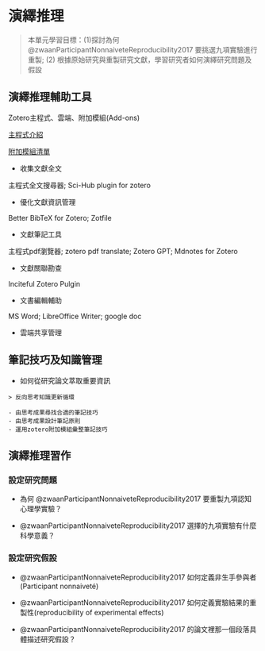 # 演繹推理 {#deductive}

> 本單元學習目標：(1)探討為何 @zwaanParticipantNonnaiveteReproducibility2017 要挑選九項實驗進行重製; (2) 根據原始研究與重製研究文獻，學習研究者如何演繹研究問題及假設



## 演繹推理輔助工具 {#toolbox}

Zotero主程式、雲端、附加模組(Add-ons)

[主程式介紹](https://scchen.com/zh/post/zotero/)

[附加模組清單](https://www.zotero.org/support/plugins)

- 收集文獻全文

主程式全文搜尋器; 
Sci-Hub plugin for zotero


- 優化文獻資訊管理

Better BibTeX for Zotero;
Zotfile


- 文獻筆記工具

主程式pdf瀏覽器;
zotero pdf translate; 
Zotero GPT; 
Mdnotes for Zotero
<!---;Zotero Better Notes;--->

- 文獻關聯勘查

Inciteful Zotero Pulgin

- 文書編輯輔助

MS Word;
LibreOffice Writer;
google doc

- 雲端共享管理



<!---這個單元介紹學習與執行研究過程經常運用的輔助工具。各種工具都能免費取用，而且持續 更新。建議讀者初次閱讀約略了解這個單元提供的資訊即可，其後學習遇到需要運用某種工具時，再來參閱相關資訊。--->


## 筆記技巧及知識管理 {#toolbox_manage}

- 如何從研究論文萃取重要資訊

```
> 反向思考知識更新循環

- 由思考成果尋找合適的筆記技巧
- 由思考成果設計筆記原則
- 運用zotero附加模組彙整筆記技巧
```


## 演繹推理習作


### 設定研究問題

- 為何 @zwaanParticipantNonnaiveteReproducibility2017 要重製九項認知心理學實驗？

- @zwaanParticipantNonnaiveteReproducibility2017 選擇的九項實驗有什麼科學意義？


### 設定研究假設

- @zwaanParticipantNonnaiveteReproducibility2017 如何定義非生手參與者(Participant nonnaiveté)

- @zwaanParticipantNonnaiveteReproducibility2017 如何定義實驗結果的重製性(reproducibility of experimental effects)

- @zwaanParticipantNonnaiveteReproducibility2017 的論文裡那一個段落具體描述研究假設？

<!---
文明社會的基石是有典藏與傳播知識產物的機構，很多人首先會想到的機構應該是圖書館。一切資訊都可以數位化與網路化的今日，越來越少人依賴實體圖書館提供的服務。這種趨勢帶來知識的碎形化，許多學生要寫報告時都直接上網收集資料，報告內容欠缺組織與忽視資料來源。本節分享google scholar[^1]搭配Zotero[^2]的使用心得，讀者可依個人習慣建立個人化知識管理系統。

[^1]: google scholar網址~ https://scholar.google.com 依瀏覽器預設語系自動切換呈現語言。
[^2]: Zotero官方網站~ https://www.zotero.org/ 

讀者如果有註冊google帳號，登入並開啓首頁會見到如圖\@ref(fig:ch02-fig01)的頁面。google scholar除了提供如google搜尋引擎一樣的服務，讀者可以文獻關鍵詞、標題、作者姓名等訊息搜尋，還有彙整個人已發表文獻的**我的個人學術檔案**，以及集合個人文章曾引用文獻的**我的圖書館**。

```r
knitr::include_graphics("figs/Google_scholar.png")
```

檢索結果如同平常使用google搜尋所得，不過google scholar的搜尋結果是依文獻被引用次數排序，例如圖\@ref(fig:ch02-fig02)。搜尋結果所附連結通常是登錄出版該篇論文的期刊或書籍之資料庫，如果讀者上網的網域不是學術機構，或者所在機構沒有訂購該資料庫，只能取得這篇論文的書目，無法取得全文內容。

```r
knitr::include_graphics("figs/fm_searching.png")
```

如何整理及分享個人收集的書目資訊，我曾寫了篇如何使用Zotero的網誌[^3]。在此補充建議：如果讀者需要與同學共同編輯報告，請務必註冊Zotero帳號，並創建**共享文獻庫**，在協作文件一節將說明如何幫助提高報告寫作的效率及可信度。

[^3]: 網誌網址~ https://scchen.com/zh/post/zotero/


## 協作文件 {#toolbox_doc}
在此建議參考這個單元的學生與老師，運用google doc編輯與批改報告。除了google doc範本庫[^4]有提供APA報告範本，還有許多有助個人與協同編輯的功能。這一節分享我的使用心得。

[^4]: 如果讀者使用自行註冊的google帳號，可自行於公用範本庫https://docs.google.com/templates 取得英文版APA報告範本。若學生透過學校訂購的G Suite使用google提供的服務，不一定能取得公用範本庫。建議老師提供自創的範本，做為學生寫作報告的規範。

要使用文件協同編輯功能，只要設定共同作者有編輯文件權限。google doc剛上架時已經有**版本紀錄**功能，最新版支援**版本紀錄命名**。老師可運用命名功能，設定批改原則，引導合作報告的每位學生設定各自貢獻的內容，並對個人的貢獻負責。

引用與引述是學生寫作報告最常出錯的部分。搭配前面介紹的Zotero，分享一些學生與老師可行的建議：

1. 運用Zotero條目筆記，保存閱讀文獻的心得。透過共享文獻庫，參與者可看到彼此的筆記，學生個人自創的筆記可做為正式報告的素材，做為個人貢獻的證據，老師能建立明學的寫作指導與批改標準。

2. 使用Zotero connector管理google docs的文內引用及參考文獻列表。只要使用google chrome或firefox登入google文件編輯，有安裝Zotero本機程式與瀏覽器插件connector，編輯視窗的選單會多出**Zotero**，如圖\@ref(fig:ch02-fig03)。每次開啟文件同時啟動本機程式，按下Zotero選單並選擇加入文內引用，經過連結google帳戶、選擇引用格式兩個步驟後，就可以像網誌[^3]示範一樣，編輯在文件中引用的樣式，增刪引用的文獻。整份文件完成後，再用Zotero選單的功能置入文獻列表。

```r
knitr::include_graphics("figs/googledoc_zotero.png")
```

3. 統計數值與圖表是學生報告另一個學習難題。例如所有套裝統計軟體都以表格輸出統計檢定結果，但是APA寫作手冊建議在報告中使用縮寫，與文字並陳。依我的教學經驗，除非有正式寫作的需要，學生通常缺乏學習動機。另外，讓學生了解正確的統計方法使用觀念、以及識讀能力，是比依格式寫作更重要的課題。我的建議是老師根據學生學習正式學術寫作的興趣，設定合理的統計數值及圖表的寫作標準。有心學習正式寫作的學生，可參考動態文件的寫作方法[^5]。


[^5]: 請參考我的網誌~ https://scchen.com/zh/post/dynamic-writing/




--->











